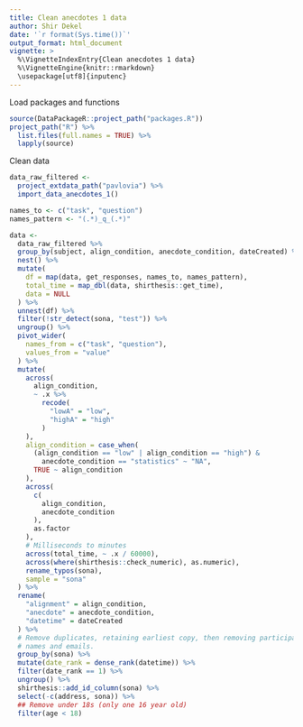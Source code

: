 ```yaml
---
title: Clean anecdotes 1 data
author: Shir Dekel
date: '`r format(Sys.time())`'
output_format: html_document
vignette: >
  %\VignetteIndexEntry{Clean anecdotes 1 data}
  %\VignetteEngine{knitr::rmarkdown}
  \usepackage[utf8]{inputenc}
---
```


Load packages and functions

```r
source(DataPackageR::project_path("packages.R"))
project_path("R") %>%
  list.files(full.names = TRUE) %>%
  lapply(source)
```

Clean data

```r
data_raw_filtered <-
  project_extdata_path("pavlovia") %>%
  import_data_anecdotes_1()

names_to <- c("task", "question")
names_pattern <- "(.*)_q_(.*)"

data <-
  data_raw_filtered %>%
  group_by(subject, align_condition, anecdote_condition, dateCreated) %>%
  nest() %>%
  mutate(
    df = map(data, get_responses, names_to, names_pattern),
    total_time = map_dbl(data, shirthesis::get_time),
    data = NULL
  ) %>%
  unnest(df) %>%
  filter(!str_detect(sona, "test")) %>%
  ungroup() %>%
  pivot_wider(
    names_from = c("task", "question"),
    values_from = "value"
  ) %>%
  mutate(
    across(
      align_condition,
      ~ .x %>%
        recode(
          "lowA" = "low",
          "highA" = "high"
        )
    ),
    align_condition = case_when(
      (align_condition == "low" | align_condition == "high") &
        anecdote_condition == "statistics" ~ "NA",
      TRUE ~ align_condition
    ),
    across(
      c(
        align_condition,
        anecdote_condition
      ),
      as.factor
    ),
    # Milliseconds to minutes
    across(total_time, ~ .x / 60000),
    across(where(shirthesis::check_numeric), as.numeric),
    rename_typos(sona),
    sample = "sona"
  ) %>%
  rename(
    "alignment" = align_condition,
    "anecdote" = anecdote_condition,
    "datetime" = dateCreated
  ) %>%
  # Remove duplicates, retaining earliest copy, then removing participant
  # names and emails.
  group_by(sona) %>%
  mutate(date_rank = dense_rank(datetime)) %>%
  filter(date_rank == 1) %>%
  ungroup() %>%
  shirthesis::add_id_column(sona) %>%
  select(-c(address, sona)) %>%
  ## Remove under 18s (only one 16 year old)
  filter(age < 18)
```


